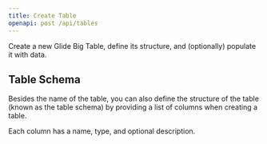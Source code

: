 ```yaml
---
title: Create Table
openapi: post /api/tables
---
```


Create a new Glide Big Table, define its structure, and (optionally) populate it with data.

## Table Schema

Besides the name of the table, you can also define the structure of the table (known as the table schema) by providing a list of columns when creating a table.

Each column has a name, type, and optional description.